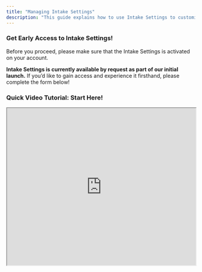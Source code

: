 ```yaml
---
title: "Managing Intake Settings"
description: "This guide explains how to use Intake Settings to customize your work order workflows. By setting rules that match your team’s needs, you can control how requests are received, routed, and managed from start to finish."
---
```


### **Get Early Access to Intake Settings\!**

Before you proceed, please make sure that the Intake Settings is activated on your account.

**Intake Settings is currently available by request as part of our initial launch.** If you’d like to gain access and experience it firsthand, please complete the form below\!

<CardGroup cols={2}>
  <Card title="Sign up here!" icon="file-pen" iconType="duotone" color="#f99b8a" horizontal href="https://latchel.typeform.com/to/QNa2vLGl">
    
  </Card>
</CardGroup>

### <Icon icon="camera-movie" iconType="sharp-duotone-solid" color="#ff9b8a" size={25} /> **Quick Video Tutorial: Start Here\!**

<iframe width="100%" height="420" src="https://www.loom.com/embed/c167115a48f54e5c81c68a6850bcc99f?sid=c7482d72-1fa2-4378-91fe-2ee1d96be727" title="Intake Settings Overview" frameborder="1" allow="accelerometer; autoplay; clipboard-write; encrypted-media; gyroscope; picture-in-picture; web-share" referrerpolicy="strict-origin-when-cross-origin" allowfullscreen />

### **Creating a New Rule Set**

Access the **Intake Settings** via your **Account Settings** page. From there, click **Manage Rule Sets**.

<Frame>
  ![Latchel 08 20 2025 10 10 AM Pn](/images/Latchel-08-20-2025_10_10_AM.png)
</Frame>

Next, click **Create New**.

<Frame>
  ![download.png](/images/download.png)
</Frame>

**Enter the name** of your new rule set. Then, click **OK**.

<Frame>
  ![Latchel 08 20 2025 10 14 AM Pn](/images/Latchel-08-20-2025_10_14_AM.png)
</Frame>

After this step, the system will take you to the new rule set page where you can create your first rule\!

### **Creating New Rules**

Click **Create First Rule**.

<Frame>
  ![Latchel 08 22 2025 12 19 PM Pn](/images/Latchel-08-22-2025_12_19_PM.png)
</Frame>

Then, edit the rule by writing a plain-language rules that describe how the issue must be classified. **For example:** _"AC issues are only emergencies if outside temperature is above 90°F"_ or _"If the AC brand is LG, classify as emergency regardless of temperature."_

<Frame>
  ![Latchel 08 22 2025 12 26 PM Pn](/images/Latchel-08-22-2025_12_26_PM.png)
</Frame>

Next, select the **Outcome**. This sets the severity of the rule you determined. You can choose from the following options:

- **Severity: Normal**
- **Severity: Urgent**
- **Severity: Emergency**
- **State: Needs Approval** - When a rule is set to this state, the work order will require your approval as the property manager before it can proceed.
- **Stop: Resident Responsible** - When a rule is set to this outcome, the job will be automatically canceled.

<Frame>
  ![Image 08 22 2025 12 27 PM Pn](/images/image-08-22-2025_12_27_PM.png)
</Frame>

Finally, click **Save** to complete.

<Frame>
  ![Latchel 08 22 2025 12 27 PM Pn](/images/Latchel-08-22-2025_12_27_PM.png)
</Frame>

### **Reorder Rules**

Rules are processed in order, so place higher-priority rules at the top. You can adjust the order by clicking the up <Icon icon="arrow-up-long" iconType="solid" size={20} /> or down <Icon icon="arrow-down-long" iconType="solid" size={20} /> arrows next to a rule until the arrangement meets your preference.

<Frame>
  ![Latchel 08 22 2025 12 47 PM Pn](/images/Latchel-08-22-2025_12_47_PM.png)
</Frame>

**If no rule applies**, Latchel can create a task for your approval, though this can be customized. To set a fallback outcome when no rules match, scroll down to the **“If no rules match”** section and select the **desired outcome**.

<Frame>
  ![Latchel 08 22 2025 12 55 PM Pn](/images/Latchel-08-22-2025_12_55_PM.png)
</Frame>

<Tip>
  Your rules can be **updated anytime**, giving you full flexibility.
</Tip>

### **How to Edit your Current Rules**

**Locate the rule** you want to edit. Then, click on **Edit **to open the rule details.

<Frame>
  ![Latchel 08 22 2025 02 01 PM Pn](/images/Latchel-08-22-2025_02_01_PM.png)
</Frame>

In the Edit Rule box, you can **update or change the Rule Text**, and/or **change the Outcome**. If all is set, click **Save** to complete.

<Frame>
  ![Latchel 08 22 2025 02 04 PM Pn](/images/Latchel-08-22-2025_02_04_PM.png)
</Frame>

<Tip>
  You can go through the same steps to Delete a rule if deemed unuseful.
</Tip>

### **Testing Your Rules**

To test if a rule works, use the Test Issue section. Scroll down to the **“Test Issue Description”** field, enter a sample maintenance issue, and click **Test Rules** to see how the rules apply.

<Frame>
  ![Latchel 08 22 2025 02 12 PM Pn](/images/Latchel-08-22-2025_02_12_PM.png)
</Frame>

<Frame>
  ![Latchel 08 22 2025 02 18 PM Pn](/images/Latchel-08-22-2025_02_18_PM.png)
</Frame>